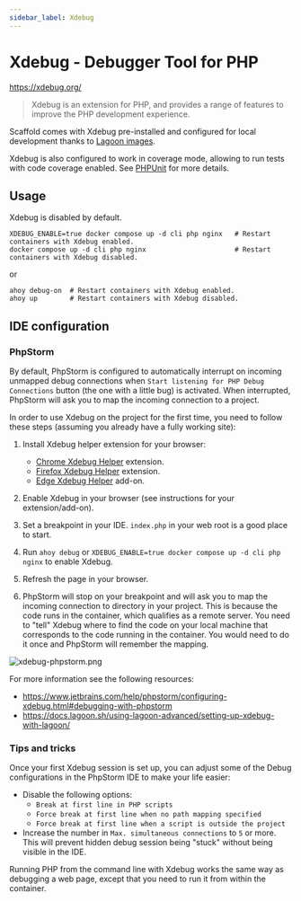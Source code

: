 ```yaml
---
sidebar_label: Xdebug
---
```


# Xdebug - Debugger Tool for PHP

https://xdebug.org/

> Xdebug is an extension for PHP, and provides a range of features to improve
> the PHP development experience.

Scaffold comes with Xdebug pre-installed and configured for local development
thanks to [Lagoon images](https://github.com/uselagoon/lagoon-images).

Xdebug is also configured to work in coverage mode, allowing to run tests with
code coverage enabled. See [PHPUnit](phpunit.mdx#coverage) for more details.

## Usage

Xdebug is disabled by default.

```shell
XDEBUG_ENABLE=true docker compose up -d cli php nginx   # Restart containers with Xdebug enabled.
docker compose up -d cli php nginx                      # Restart containers with Xdebug disabled.
```

or

```shell
ahoy debug-on  # Restart containers with Xdebug enabled.
ahoy up        # Restart containers with Xdebug disabled.
```

## IDE configuration

### PhpStorm

By default, PhpStorm is configured to automatically interrupt on incoming
unmapped debug connections when `Start listening for PHP Debug Connections`
button (the one with a little bug) is activated. When interrupted, PhpStorm
will ask you to map the incoming connection to a project.

In order to use Xdebug on the project for the first time, you need to follow
these steps (assuming you already have a fully working site):

1. Install Xdebug helper extension for your browser:
     - [Chrome Xdebug Helper](https://chrome.google.com/webstore/detail/xdebug-helper/eadndfjplgieldjbigjakmdgkmoaaaoc)
       extension.
     - [Firefox Xdebug Helper](https://addons.mozilla.org/en-US/firefox/addon/xdebug-helper-for-firefox/)
       extension.
     - [Edge Xdebug Helper](https://microsoftedge.microsoft.com/addons/detail/xdebug-helper/ggnngifabofaddiejjeagbaebkejomen)
       add-on.

2. Enable Xdebug in your browser (see instructions for your extension/add-on).
3. Set a breakpoint in your IDE. `index.php` in your web root is a good place to
   start.
4. Run `ahoy debug` or `XDEBUG_ENABLE=true docker compose up -d cli php nginx`
   to enable Xdebug.
5. Refresh the page in your browser.
6. PhpStorm will stop on your breakpoint and will ask you to map the incoming
   connection to directory in your project. This is because the code runs in the
   container, which qualifies as a remote server. You need to "tell"
   Xdebug where to find the code on your local machine that corresponds to the
   code running in the container. You would need to do it once and PhpStorm will
   remember the mapping.

![xdebug-phpstorm.png](/img/xdebug-phpstorm.png)

For more information see the following resources:
- https://www.jetbrains.com/help/phpstorm/configuring-xdebug.html#debugging-with-phpstorm
- https://docs.lagoon.sh/using-lagoon-advanced/setting-up-xdebug-with-lagoon/

### Tips and tricks

Once your first Xdebug session is set up, you can adjust some of the Debug
configurations in the PhpStorm IDE to make your life easier:

- Disable the following options:
     - `Break at first line in PHP scripts`
     - `Force break at first line when no path mapping specified`
     - `Force break at first line when a script is outside the project`
- Increase the number in `Max. simultaneous connections` to `5` or more. This
  will prevent hidden debug session being "stuck" without being visible in
  the IDE.

Running PHP from the command line with Xdebug works the same way as
debugging a web page, except that you need to run it from within the
container.
